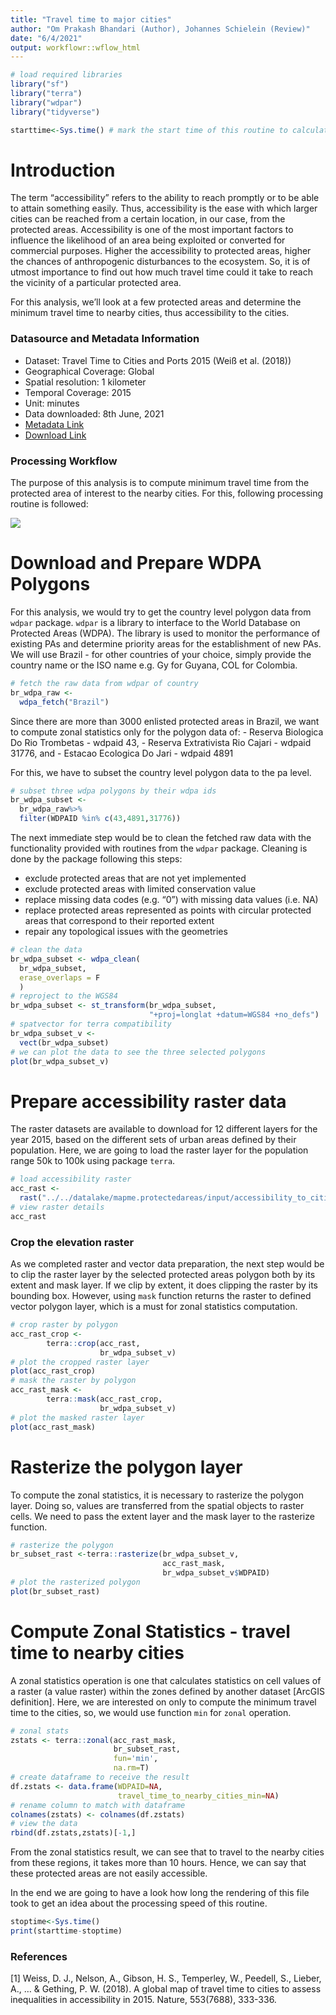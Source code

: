 ```yaml
---
title: "Travel time to major cities"
author: "Om Prakash Bhandari (Author), Johannes Schielein (Review)"
date: "6/4/2021"
output: workflowr::wflow_html
---
```



```r

# load required libraries
library("sf")
library("terra")
library("wdpar")
library("tidyverse")

starttime<-Sys.time() # mark the start time of this routine to calculate processing time at the end
```



# Introduction

The term "accessibility" refers to the ability to reach promptly or to be able to attain something easily. Thus, accessibility is the ease with which larger cities can be reached from a certain location, in our case, from the protected areas. Accessibility is one of the most important factors to influence the likelihood of an area being exploited or converted for commercial purposes. Higher the accessibility to protected areas, higher the chances of anthropogenic disturbances to the ecosystem. So, it is of utmost importance to find out how much travel time could it take to reach the vicinity of a particular protected area.

For this analysis, we'll look at a few protected areas and determine the minimum travel time to nearby cities, thus accessibility to the cities.

### Datasource and Metadata Information

- Dataset: Travel Time to Cities and Ports 2015 (Weiß et al. (2018))
- Geographical Coverage: Global
- Spatial resolution: 1 kilometer
- Temporal Coverage: 2015
- Unit: minutes
- Data downloaded: 8th June, 2021
- [Metadata Link](https://figshare.com/articles/dataset/Travel_time_to_cities_and_ports_in_the_year_2015/7638134/3?file=14189855)
- [Download Link](https://doi.org/10.6084/m9.figshare.7638134.v3)

### Processing Workflow

The purpose of this analysis is to compute minimum travel time from the protected area of interest to the nearby cities. For this, following processing routine is followed:

![](assets/workflows/accessibility_to_cities_routine.jpg)

# Download and Prepare WDPA Polygons

For this analysis, we would try to get the country level polygon data from `wdpar` package. `wdpar` is a library to interface to the World Database on Protected Areas (WDPA). The library is used to monitor the performance of existing PAs and determine priority areas for the establishment of new PAs. We will use Brazil - for other countries of your choice, simply provide the country name or the ISO name e.g. Gy for Guyana, COL for Colombia.

```r

# fetch the raw data from wdpar of country
br_wdpa_raw <- 
  wdpa_fetch("Brazil")
```

Since there are more than 3000 enlisted protected areas in Brazil, we want to compute zonal statistics only for the polygon data of:
  - Reserva Biologica Do Rio Trombetas - wdpaid 43,
	- Reserva Extrativista Rio Cajari - wdpaid 31776, and
	- Estacao Ecologica Do Jari - wdpaid 4891

For this, we have to subset the country level polygon data to the pa level.

```r

# subset three wdpa polygons by their wdpa ids
br_wdpa_subset <-
  br_wdpa_raw%>%
  filter(WDPAID %in% c(43,4891,31776))
```

The next immediate step would be to clean the fetched raw data with the functionality provided with routines from the `wdpar` package. Cleaning is done by the package following this steps:

- exclude protected areas that are not yet implemented
- exclude protected areas with limited conservation value
- replace missing data codes (e.g. "0") with missing data values (i.e. NA)
- replace protected areas represented as points with circular protected areas that correspond to their reported extent
- repair any topological issues with the geometries

```r

# clean the data
br_wdpa_subset <- wdpa_clean(
  br_wdpa_subset, 
  erase_overlaps = F
  )
# reproject to the WGS84
br_wdpa_subset <- st_transform(br_wdpa_subset,
                               "+proj=longlat +datum=WGS84 +no_defs")
# spatvector for terra compatibility
br_wdpa_subset_v <- 
  vect(br_wdpa_subset)
# we can plot the data to see the three selected polygons
plot(br_wdpa_subset_v)
```

# Prepare accessibility raster data

The raster datasets are available to download for 12 different layers for the year 2015, based on the different sets of urban areas defined by their population. Here, we are going to load the raster layer for the population range 50k to 100k using package `terra`. 

```r

# load accessibility raster
acc_rast <- 
  rast("../../datalake/mapme.protectedareas/input/accessibility_to_cities/2015/acc_50k_100k.tif")
# view raster details
acc_rast
```

### Crop the elevation raster

As we completed raster and vector data preparation, the next step would be to clip the raster layer by the selected protected areas polygon both by its extent and mask layer. If we clip by extent, it does clipping the raster by its bounding box. However, using `mask` function returns the raster to defined vector polygon layer, which is a must for zonal statistics computation.


```r

# crop raster by polygon
acc_rast_crop <- 
        terra::crop(acc_rast,
                    br_wdpa_subset_v)
# plot the cropped raster layer
plot(acc_rast_crop)
# mask the raster by polygon 
acc_rast_mask <- 
        terra::mask(acc_rast_crop,
                    br_wdpa_subset_v)
# plot the masked raster layer
plot(acc_rast_mask)
```

# Rasterize the polygon layer

To compute the zonal statistics, it is necessary to rasterize the polygon layer. Doing so, values are transferred from the spatial objects to raster cells. We need to pass the extent layer and the mask layer to the rasterize function.


``` r

# rasterize the polygon
br_subset_rast <-terra::rasterize(br_wdpa_subset_v,
                                  acc_rast_mask,
                                  br_wdpa_subset_v$WDPAID)
# plot the rasterized polygon
plot(br_subset_rast)
```


# Compute Zonal Statistics - travel time to nearby cities

A zonal statistics operation is one that calculates statistics on cell values of a raster (a value raster) within the zones defined by another dataset [ArcGIS definition]. Here, we are interested on only to compute the minimum travel time to the cities, so, we would use function `min` for `zonal` operation. 


```r

# zonal stats
zstats <- terra::zonal(acc_rast_mask,
                       br_subset_rast,
                       fun='min',
                       na.rm=T)
# create dataframe to receive the result
df.zstats <- data.frame(WDPAID=NA,
                        travel_time_to_nearby_cities_min=NA)
# rename column to match with dataframe
colnames(zstats) <- colnames(df.zstats)
# view the data
rbind(df.zstats,zstats)[-1,]
```

From the zonal statistics result, we can see that to travel to the nearby cities from these regions, it takes more than 10 hours. Hence, we can say that these protected areas are not easily accessible.


In the end we are going to have a look how long the rendering of this file took to get an idea about the processing speed of this routine.

```r

stoptime<-Sys.time()
print(starttime-stoptime)
```

### References

[1] Weiss, D. J., Nelson, A., Gibson, H. S., Temperley, W., Peedell, S., Lieber, A., ... & Gething, P. W. (2018). A global map of travel time to cities to assess inequalities in accessibility in 2015. Nature, 553(7688), 333-336.
